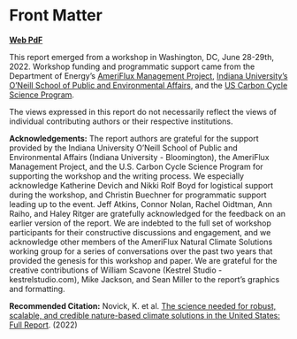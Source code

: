 # Front Matter {.unnumbered}

**[Web PdF](https://scholarworks.iu.edu/dspace/bitstream/handle/2022/28264/FullReport_20221011_uncoupled.pdf)**

This report emerged from a workshop in Washington, DC, June 28-29th, 2022. Workshop funding and programmatic support came from the Department of Energy’s [AmeriFlux Management Project](https://ameriflux.lbl.gov/about/ameriflux-management-project/), [Indiana University’s O’Neill School of Public and Environmental Affairs](https://oneill.indiana.edu/), and the [US Carbon Cycle Science Program](https://www.carboncyclescience.us/).

The views expressed in this report do not necessarily reflect the views of individual contributing authors or their respective institutions. 

**Acknowledgements:** The report authors are grateful for the support provided by the Indiana University O’Neill School of Public and Environmental Affairs (Indiana University - Bloomington), the AmeriFlux Management Project, and the U.S. Carbon Cycle Science Program for supporting the workshop and the writing process. We especially acknowledge Katherine Devich and Nikki Rolf Boyd for logistical support during the workshop, and Christin Buechner for programmatic support leading up to the event. Jeff Atkins, Connor Nolan, Rachel Oidtman, Ann Raiho, and Haley Ritger are gratefully acknowledged for the feedback on an earlier version of the report. We are indebted to the full set of workshop participants for their constructive discussions and engagement, and we acknowledge other members of the AmeriFlux Natural Climate Solutions working group for a series of conversations over the past two years that provided the genesis for this workshop and paper. We are grateful for the creative contributions of William Scavone (Kestrel Studio - kestrelstudio.com), Mike Jackson, and Sean Miller to the report’s graphics and formatting.   

**Recommended Citation:** Novick, K. et al. [The science needed for robust, scalable, and credible  nature-based climate solutions in the United States: Full Report](https://doi.org/10.5967/n7r9-7j83). (2022)